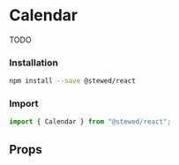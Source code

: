 
# Calendar

TODO

### Installation

```bash
npm install --save @stewed/react
```

### Import

```js
import { Calendar } from "@stewed/react";
```

<Meta of={CalendarStories} />

<Stories />

## Props

<ArgTypes of={CalendarStories} />
